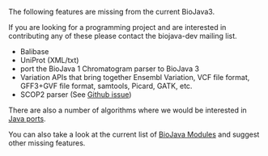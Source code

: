 The following features are missing from the current BioJava3.

If you are looking for a programming project and are interested in contributing any of these please contact the biojava-dev mailing list.

* Balibase
* UniProt (XML/txt)
* port the BioJava 1 Chromatogram parser to BioJava 3
* Variation APIs that bring together Ensembl Variation, VCF file format, GFF3+GVF file format, samtools, Picard, GATK, etc.
* SCOP2 parser (See [https://github.com/biojava/biojava/issues/82 Github issue])

There are also a number of algorithms where we would be interested in [[Algorithm_Java_port|Java ports]].

You can also take a look at the current list of [[BioJava:Modules#BioJava_3.0.X| BioJava Modules]] and suggest other missing features.